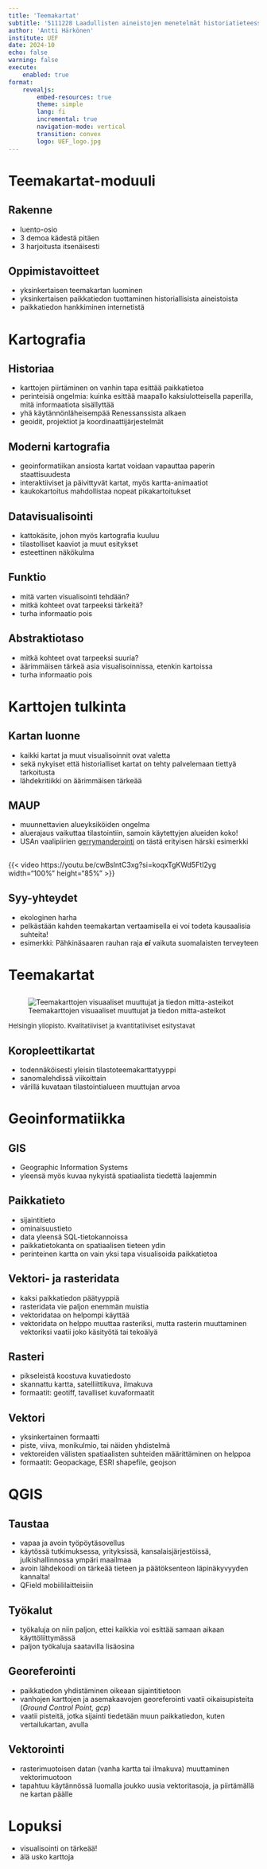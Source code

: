 ```yaml
---
title: 'Teemakartat'
subtitle: '5111228 Laadullisten aineistojen menetelmät historiatieteessä'
author: 'Antti Härkönen'
institute: UEF
date: 2024-10
echo: false
warning: false
execute:
    enabled: true
format: 
    revealjs:
        embed-resources: true
        theme: simple
        lang: fi
        incremental: true
        navigation-mode: vertical
        transition: convex
        logo: UEF_logo.jpg
---
```


# Teemakartat-moduuli

## Rakenne

- luento-osio
- 3 demoa kädestä pitäen
- 3 harjoitusta itsenäisesti

## Oppimistavoitteet

- yksinkertaisen teemakartan luominen
- yksinkertaisen paikkatiedon tuottaminen historiallisista aineistoista
- paikkatiedon hankkiminen internetistä

# Kartografia

## Historiaa

- karttojen piirtäminen on vanhin tapa esittää paikkatietoa
- perinteisiä ongelmia: kuinka esittää maapallo kaksiulotteisella paperilla, mitä informaatiota sisällyttää
- yhä käytännönläheisempää Renessanssista alkaen
- geoidit, projektiot ja koordinaattijärjestelmät

## Moderni kartografia

- geoinformatiikan ansiosta kartat voidaan vapauttaa paperin staattisuudesta
- interaktiiviset ja päivittyvät kartat, myös kartta-animaatiot
- kaukokartoitus mahdollistaa nopeat pikakartoitukset

## Datavisualisointi

- kattokäsite, johon myös kartografia kuuluu
- tilastolliset kaaviot ja muut esitykset
- esteettinen näkökulma

## Funktio

- mitä varten visualisointi tehdään?
- mitkä kohteet ovat tarpeeksi tärkeitä?
- turha informaatio pois

## Abstraktiotaso

- mitkä kohteet ovat tarpeeksi suuria?
- äärimmäisen tärkeä asia visualisoinnissa, etenkin kartoissa
- turha informaatio pois

# Karttojen tulkinta

## Kartan luonne

- kaikki kartat ja muut visualisoinnit ovat valetta
- sekä nykyiset että historialliset kartat on tehty palvelemaan tiettyä tarkoitusta
- lähdekritiikki on äärimmäisen tärkeää

## MAUP

- muunnettavien alueyksiköiden ongelma
- aluerajaus vaikuttaa tilastointiin, samoin käytettyjen alueiden koko!
- USAn vaalipiirien [gerrymanderointi](https://fi.wikipedia.org/wiki/Gerrymanderointi) on tästä erityisen härski esimerkki

## 

{{< video https://youtu.be/cwBslntC3xg?si=koqxTgKWd5FtI2yg width="100%" height="85%" >}}

## Syy-yhteydet

- ekologinen harha
- pelkästään kahden teemakartan vertaamisella ei voi todeta kausaalisia suhteita!
- esimerkki: Pähkinäsaaren rauhan raja ___ei___ vaikuta suomalaisten terveyteen

# Teemakartat

##

![Teemakarttojen visuaaliset muuttujat ja tiedon mitta-asteikot](../img/teemakartat.png)

<p style="font-size: small">Helsingin yliopisto. Kvalitatiiviset ja kvantitatiiviset esitystavat</p>

## Koropleettikartat

- todennäköisesti yleisin tilastoteemakarttatyyppi 
- sanomalehdissä viikoittain
- värillä kuvataan tilastointialueen muuttujan arvoa

## {background-iframe="https://anttihaerkoenen.github.io/muuttovoitto.html" background-interactive="true" width="100%" height="100%"}

# Geoinformatiikka

## GIS

- Geographic Information Systems
- yleensä myös kuvaa nykyistä spatiaalista tiedettä laajemmin

## Paikkatieto

- sijaintitieto
- ominaisuustieto
- data yleensä SQL-tietokannoissa
- paikkatietokanta on spatiaalisen tieteen ydin
- perinteinen kartta on vain yksi tapa visualisoida paikkatietoa

## Vektori- ja rasteridata

- kaksi paikkatiedon päätyyppiä
- rasteridata vie paljon enemmän muistia
- vektoridataa on helpompi käyttää
- vektoridata on helppo muuttaa rasteriksi, mutta rasterin muuttaminen vektoriksi vaatii joko käsityötä tai tekoälyä

## Rasteri

- pikseleistä koostuva kuvatiedosto
- skannattu kartta, satelliittikuva, ilmakuva
- formaatit: geotiff, tavalliset kuvaformaatit

## Vektori

- yksinkertainen formaatti
- piste, viiva, monikulmio, tai näiden yhdistelmä
- vektoreiden välisten spatiaalisten suhteiden määrittäminen on helppoa
- formaatit: Geopackage, ESRI shapefile, geojson

# QGIS

## Taustaa

- vapaa ja avoin työpöytäsovellus
- käytössä tutkimuksessa, yrityksissä, kansalaisjärjestöissä, julkishallinnossa ympäri maailmaa
- avoin lähdekoodi on tärkeää tieteen ja päätöksenteon läpinäkyvyyden kannalta!
- QField mobiililaitteisiin

## Työkalut

- työkaluja on niin paljon, ettei kaikkia voi esittää samaan aikaan käyttöliittymässä
- paljon työkaluja saatavilla lisäosina

## Georeferointi

- paikkatiedon yhdistäminen oikeaan sijaintitietoon
- vanhojen karttojen ja asemakaavojen georeferointi vaatii oikaisupisteita (_Ground Control Point, gcp_)
- vaatii pisteitä, jotka sijainti tiedetään muun paikkatiedon, kuten vertailukartan, avulla

## Vektorointi

- rasterimuotoisen datan (vanha kartta tai ilmakuva) muuttaminen vektorimuotoon
- tapahtuu käytännössä luomalla joukko uusia vektoritasoja, ja piirtämällä ne kartan päälle

# Lopuksi

- visualisointi on tärkeää!
- älä usko karttoja
